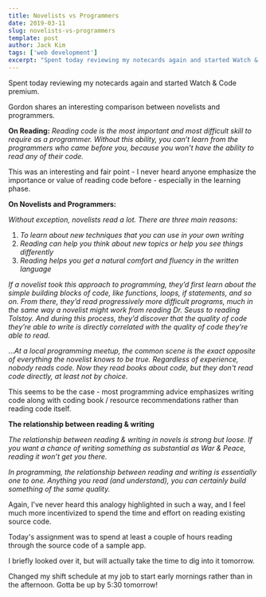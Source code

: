 ```yaml
---
title: Novelists vs Programmers
date: 2019-03-11
slug: novelists-vs-programmers
template: post
author: Jack Kim
tags: ['web development']
excerpt: "Spent today reviewing my notecards again and started Watch & Code premium."
---
```


<MDXWrapper>


Spent today reviewing my notecards again and started Watch & Code premium.

Gordon shares an interesting comparison between novelists and programmers.

**On Reading:** _Reading code is the most important and most difficult skill to require as a programmer. Without this ability, you can&#8217;t learn from the programmers who came before you, because you won&#8217;t have the ability to read any of their code._

This was an interesting and fair point - I never heard anyone emphasize the importance or value of reading code before - especially in the learning phase.

**On Novelists and Programmers:**

_Without exception, novelists read a lot. There are three main reasons:_

  1. _To learn about new techniques that you can use in your own writing_
  2. _Reading can help you think about new topics or help you see things differently_
  3. _Reading helps you get a natural comfort and fluency in the written language_

_If a novelist took this approach to programming, they&#8217;d first learn about the simple building blocks of code, like functions, loops, if statements, and so on. From there, they&#8217;d read progressively more difficult programs, much in the same way a novelist might work from reading Dr. Seuss to reading Tolstoy. And during this process, they&#8217;d discover that the quality of code they&#8217;re able to write is directly correlated with the quality of code they&#8217;re able to read._

..._At a local programming meetup, the common scene is the exact opposite of everything the novelist knows to be true. Regardless of experience, nobody reads code. Now they read books about code, but they don't read code directly, at least not by choice._

This seems to be the case - most programming advice emphasizes writing code along with coding book / resource recommendations rather than reading code itself.

**The relationship between reading & writing**

_The relationship between reading & writing in novels is strong but loose. If you want a chance of writing something as substantial as War & Peace, reading it won&#8217;t get you there._

_In programming, the relationship between reading and writing is essentially one to one. Anything you read (and understand), you can certainly build something of the same quality._

Again, I've never heard this analogy highlighted in such a way, and I feel much more incentivized to spend the time and effort on reading existing source code. 

Today's assignment was to spend at least a couple of hours reading through the source code of a sample app. 

I briefly looked over it, but will actually take the time to dig into it tomorrow.

Changed my shift schedule at my job to start early mornings rather than in the afternoon. Gotta be up by 5:30 tomorrow!

</MDXWrapper>
